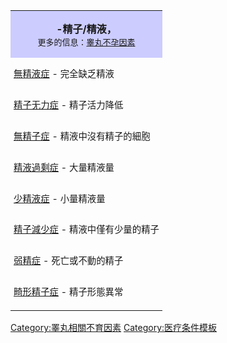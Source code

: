 {| style="margin: 0 0 1em 1em; border: 1px solid #AAA; float: right; padding:0.3em" cellpadding="0" cellspacing="0"
| style="padding: 0 5px; background: #CCF; text-align: center;" | '''-精子/精液，''' <br><font size=2>更多的信息：[[男性不育症|睾丸不孕因素]]<br>{{navbar|-spermia|plain=1}}
|-
| style="font-size: 90%; padding: 0 5px;" | [[無精液症]] - 完全缺乏精液
|-
| style="font-size: 90%; padding: 0 5px;" | [[精子无力症]] - 精子活力降低
|-
| style="font-size: 90%; padding: 0 5px;" | [[无精症|無精子症]] - 精液中沒有精子的細胞
|-
| style="font-size: 90%; padding: 0 5px;" | [[精液過剩症]] - 大量精液量
|-
| style="font-size: 90%; padding: 0 5px;" | [[少精液症]] - 小量精液量
|-
| style="font-size: 90%; padding: 0 5px;" | [[精子減少症]] - 精液中僅有少量的精子
|-
| style="font-size: 90%; padding: 0 5px;" | [[弱精症]] - 死亡或不動的精子
|-
| style="font-size: 90%; padding: 0 5px;" | [[畸形精子症]] - 精子形態異常
|-
|}<noinclude>

[[Category:睪丸相關不育因素]]
[[Category:医疗条件模板]]

</noinclude>